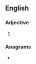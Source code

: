 ==English==

===Adjective===
{{head|en|adjective comparative form}}

# {{en-comparative of|snotty}}

===Anagrams===
* {{anagrams|en|tenorist|tritones}}